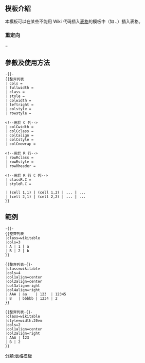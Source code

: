{{Documentation subpage}}
{{Lua|icononly=on |模組:Aligned table}}
== 模板介紹 ==
本模板可以在某些不能用 Wiki 代码插入[[Help:表格|表格]]的模板中（如 {{tl|Infobox}}、{{tl|Sidebar}}）插入表格。

===重定向===
{{tl|整齊列表}}={{tl|Aligned table}}

== 參數及使用方法 ==
<pre style="overflow:auto;">-{}-
{{整齊列表
| cols =
| fullwidth =
| class =
| style =
| colwidth =
| leftright =
| colstyle =
| rowstyle =

<!--用於 C 列-->
| colCwidth =
| colCclass =
| colCalign =
| colCstyle =
| colCnowrap =

<!--用於 R 行-->
| rowRclass =
| rowRstyle =
| rowRheader =

<!--用於 R 行 C 列-->
| classR.C =
| styleR.C =

| (cell 1,1) | (cell 1,2) | ... | ...
| (cell 2,1) | (cell 2,2) | ... | ...
}}
</pre>

== 範例 ==
<pre>-{}-
{{整齊列表
|class=wikitable
|cols=3
| A | 1 | a
| B | 2 | b
}}
</pre>
{{整齊列表
|class=wikitable
|cols=3
| A | 1 | a
| B | 2 | b
}}

<pre>
{{整齊列表-{}-
|class=wikitable
|cols=4
|col1align=center
|col2align=center
|col3align=right
|col4align=right
| AAA | aa    | 123  | 12345
| B   | bbbbb | 1234 | 2
}}
</pre>

{{整齊列表
|class=wikitable
|cols=4
|col1align=center
|col2align=center
|col3align=right
|col4align=right
| AAA | aa    | 123  | 12345
| B   | bbbbb | 1234 | 2
}}

<pre>
{{整齊列表-{}-
|class=wikitable
|style=width:20em
|cols=2
|col1align=center
|col2align=right
| AAA | 123
| B | 2
}}
</pre>
{{整齊列表
|class=wikitable
|style=width:20em
|cols=2
|col1align=center
|col2align=right
| AAA | 123
| B | 2
}}


<includeonly>
[[分類:表格模板]]

</includeonly>